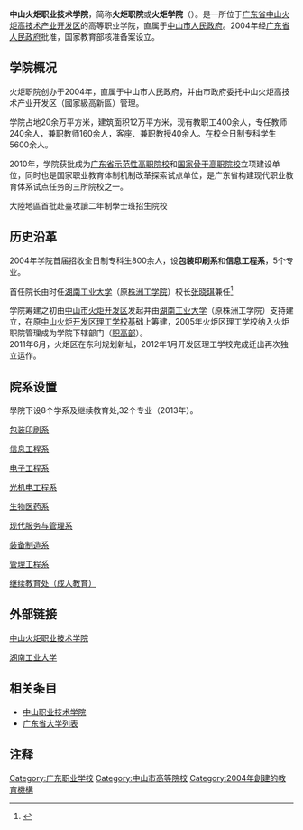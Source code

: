 {{高校
| 名称 = 中山火炬职业技术学院
| 外文名  = Zhongshan Torch Polytechnic
| 图像 =
|SealImage     =[[File:Zhongshan_Torch_Polytechnic.png|200px]]
|SealInfo     =中山火炬職業技術學院校徽
| 校训 = 立德明志、精业惟新
| chairman_label = 董事会主席
| chairman = 
| 党委书记    = 邹鑫
| 院长    = 陈力捷
| 类型 = 公立高等职业学校
| 建立时间 = 2004年
| 面积       = 20余万平方米
| 建筑面积     = 12万平方米
| 在校学生人数 = 7024人（全日制）
| 本科生 = 
| 研究生 = 
| magazine = 《中山火炬學刊》
| 教师    = 240人
| 职工    = 220人
| 老校名 = 
| 地址 = {{CHN}}[[广东省|广东省]][[中山市|中山市]][[火炬开发区|火炬开发区]]中山港大道60号
| 网站 = {{URL|http://www.zstp.cn}}
| free_label = 
| free = 
}}
'''中山火炬职业技术学院'''，简称'''火炬职院'''或'''火炬学院'''（{{lang-en|Zhongshan Torch Polytechnic}}）。是一所位于[[广东省|广东省]][[中山火炬高技术产业开发区|中山火炬高技术产业开发区]]的高等职业学院，直属于[[中山市|中山市]][[人民政府|人民政府]]。2004年经[[广东省人民政府|广东省人民政府]]批准，国家教育部核准备案设立。

==学院概况==
火炬职院创办于2004年，直属于中山市人民政府，并由市政府委托中山火炬高技术产业开发区（國家級高新區）管理。

学院占地20余万平方米，建筑面积12万平方米，现有教职工400余人，专任教师240余人，兼职教师160余人，客座、兼职教授40余人。在校全日制专科学生5600余人。

2010年，学院获批成为[[广东省示范性高职院校|广东省示范性高职院校]]和[[国家骨干高职院校|国家骨干高职院校]]立项建设单位，同时也是国家职业教育体制机制改革探索试点单位，是广东省构建现代职业教育体系试点任务的三所院校之一。

大陸地區首批赴臺攻讀二年制學士班招生院校

==历史沿革==
2004年学院首届招收全日制专科生800余人，设'''包装印刷系'''和'''信息工程系'''，5个专业。

首任院长由时任[[湖南工业大学|湖南工业大学]]（原[[株洲工学院|株洲工学院]]）校长[[张晓琪|张晓琪]]兼任<ref>{{Cite web |url=http://www.zznews.gov.cn/news/2009/0625/article_8064.html# |title=原湖南工大校长张晓琪被立案查处/图 |access-date=2010-07-21 |archive-url=https://web.archive.org/web/20101201082822/http://zznews.gov.cn/news/2009/0625/article_8064.html |archive-date=2010-12-01 |dead-url=yes }}</ref>

学院筹建之初由[[中山市火炬开发区|中山市火炬开发区]]发起并由[[湖南工业大学|湖南工业大学]]（原株洲工学院）支持建立，在原[[中山火炬开发区理工学校|中山火炬开发区理工学校]]基础上筹建，2005年火炬区理工学校纳入火炬职院管理成为学院下辖部门（[[高级职业学校|职高部]]）。<br />
2011年6月，火炬区在东利规划新址，2012年1月开发区理工学校完成迁出再次独立运作。

==院系设置==
學院下设8个学系及继续教育处,32个专业（2013年）。

[http://119.145.248.171:86/ 包装印刷系]{{Wayback|url=http://119.145.248.171:86/ |date=20121022005028 }}

[http://119.145.248.163:83/ 信息工程系]{{Wayback|url=http://119.145.248.163:83/ |date=20121021011158 }}

[https://web.archive.org/web/20111101232935/http://www.zstp.cn/site/dzgc/ 电子工程系]

[http://119.145.248.171:93/ 光机电工程系]{{Wayback|url=http://119.145.248.171:93/ |date=20160702155437 }}

[https://web.archive.org/web/20111101233052/http://www.zstp.cn/site/swyy/ 生物医药系]

[http://119.145.248.171:81/ 现代服务与管理系]{{Wayback|url=http://119.145.248.171:81/ |date=20090423105013 }}

[http://119.145.248.171/guangjidian/ 装备制造系]{{Wayback|url=http://119.145.248.171/guangjidian/ |date=20111031094008 }}

[https://archive.is/20130708124433/http://119.145.248.171:83/ 管理工程系]

[http://www.zscj.com.cn/ 继续教育处（成人教育）]{{Wayback|url=http://www.zscj.com.cn/ |date=20111229065945 }}

==外部链接==
[https://web.archive.org/web/20190512160718/http://www.zstp.cn/ 中山火炬职业技术学院]

[http://www.hut.edu.cn 湖南工业大学]{{Wayback|url=http://www.hut.edu.cn/ |date=20150417092833 }}

== 相关条目 ==

*[[中山职业技术学院|中山职业技术学院]]
*[[广东省大学列表|广东省大学列表]]

== 注释 ==
{{Reflist|2}}


{{广东高等院校|nocat}}

[[Category:广东职业学校|Category:广东职业学校]]
[[Category:中山市高等院校|Category:中山市高等院校]]
[[Category:2004年創建的教育機構|Category:2004年創建的教育機構]]